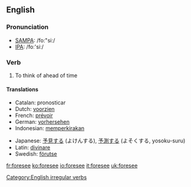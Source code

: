 ==English==
=== Pronunciation ===
*[[w:SAMPA|SAMPA]]: /fo:"si:/
*[[w:IPA|IPA]]: /foː'siː/

=== Verb ===
[[Category:English irregular verbs]]
{{en-verb2|'''to foresee'''|'''[[foresees]]'''|'''[[foresaw]]'''|'''[[foreseen]]'''|'''[[foreseeing]]'''}}

# To think of ahead of time

==== Translations ====
{{top}}
*Catalan: pronosticar
*Dutch: [[voorzien]]
*French: [[prévoir]]
*German: [[vorhersehen]]
*Indonesian: [[kira|memperkirakan]]
{{mid}}
*Japanese: [[予見]]する (よけんする), [[予測]]する (よそくする, yosoku-suru)
*Latin: [[divinare]]
*Swedish: [[förutse]]
{{bottom}}

[[fr:foresee]]
[[ko:foresee]]
[[io:foresee]]
[[it:foresee]]
[[uk:foresee]]